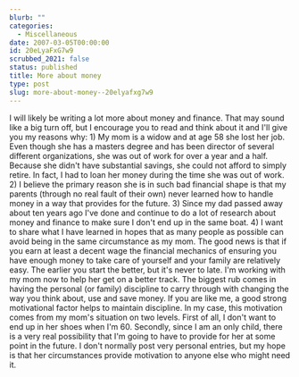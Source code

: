 ```yaml
---
blurb: ""
categories:
  - Miscellaneous
date: 2007-03-05T00:00:00
id: 20eLyaFxG7w9
scrubbed_2021: false
status: published
title: More about money
type: post
slug: more-about-money--20elyafxg7w9
---
```


I will likely be writing a lot more about money and finance. That
may sound like a big turn off, but I encourage you to read and
think about it and I'll give you my reasons why: 1) My mom is a
widow and at age 58 she lost her job. Even though she has a masters
degree and has been director of several different organizations,
she was out of work for over a year and a half. Because she didn't
have substantial savings, she could not afford to simply retire. In
fact, I had to loan her money during the time she was out of work.
2) I believe the primary reason she is in such bad financial shape
is that my parents (through no real fault of their own) never
learned how to handle money in a way that provides for the future.
3) Since my dad passed away about ten years ago I've done and
continue to do a lot of research about money and finance to make
sure I don't end up in the same boat. 4) I want to share what I
have learned in hopes that as many people as possible can avoid
being in the same circumstance as my mom. The good news is that if
you earn at least a decent wage the financial mechanics of ensuring
you have enough money to take care of yourself and your family are
relatively easy. The earlier you start the better, but it's never
to late. I'm working with my mom now to help her get on a better
track. The biggest rub comes in having the personal (or family)
discipline to carry through with changing the way you think about,
use and save money. If you are like me, a good strong motivational
factor helps to maintain discipline. In my case, this motivation
comes from my mom's situation on two levels. First of all, I don't
want to end up in her shoes when I'm 60. Secondly, since I am an
only child, there is a very real possibility that I'm going to have
to provide for her at some point in the future. I don't normally
post very personal entries, but my hope is that her circumstances
provide motivation to anyone else who might need it.
